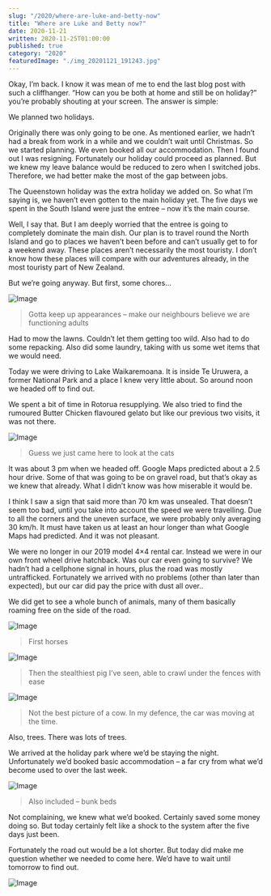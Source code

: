 ```yaml
---
slug: "/2020/where-are-luke-and-betty-now"
title: "Where are Luke and Betty now?"
date: 2020-11-21
written: 2020-11-25T01:00:00
published: true
category: "2020"
featuredImage: "./img_20201121_191243.jpg"
---
```


Okay, I’m back. I know it was mean of me to end the last blog post with such a cliffhanger. “How can you be both at home and still be on holiday?” you’re probably shouting at your screen. The answer is simple:

We planned two holidays.

Originally there was only going to be one. As mentioned earlier, we hadn’t had a break from work in a while and we couldn’t wait until Christmas. So we started planning. We even booked all our accommodation. Then I found out I was resigning. Fortunately our holiday could proceed as planned. But we knew my leave balance would be reduced to zero when I switched jobs. Therefore, we had better make the most of the gap between jobs.

The Queenstown holiday was the extra holiday we added on. So what I’m saying is, we haven’t even gotten to the main holiday yet. The five days we spent in the South Island were just the entree – now it’s the main course.

Well, I say that. But I am deeply worried that the entree is going to completely dominate the main dish. Our plan is to travel round the North Island and go to places we haven’t been before and can’t usually get to for a weekend away. These places aren’t necessarily the most touristy. I don’t know how these places will compare with our adventures already, in the most touristy part of New Zealand.

But we’re going anyway. But first, some chores…

![Image](img_20201121_102008.jpg)

> Gotta keep up appearances – make our neighbours believe we are functioning adults

Had to mow the lawns. Couldn’t let them getting too wild. Also had to do some repacking. Also did some laundry, taking with us some wet items that we would need.

Today we were driving to Lake Waikaremoana. It is inside Te Uruwera, a former National Park and a place I knew very little about. So around noon we headed off to find out.

We spent a bit of time in Rotorua resupplying. We also tried to find the rumoured Butter Chicken flavoured gelato but like our previous two visits, it was not there.

![Image](img_20201121_152212.jpg)

> Guess we just came here to look at the cats

It was about 3 pm when we headed off. Google Maps predicted about a 2.5 hour drive. Some of that was going to be on gravel road, but that’s okay as we knew that already. What I didn’t know was how miserable it would be.

I think I saw a sign that said more than 70 km was unsealed. That doesn’t seem too bad, until you take into account the speed we were travelling. Due to all the corners and the uneven surface, we were probably only averaging 30 km/h. It must have taken us at least an hour longer than what Google Maps had predicted. And it was not pleasant.

We were no longer in our 2019 model 4×4 rental car. Instead we were in our own front wheel drive hatchback. Was our car even going to survive? We hadn’t had a cellphone signal in hours, plus the road was mostly untrafficked. Fortunately we arrived with no problems (other than later than expected), but our car did pay the price with dust all over..

We did get to see a whole bunch of animals, many of them basically roaming free on the side of the road.

![Image](img_20201121_170728.jpg)

> First horses

![Image](img_20201121_171047.jpg)

> Then the stealthiest pig I’ve seen, able to crawl under the fences with ease

![Image](img_20201121_171350.jpg)

> Not the best picture of a cow. In my defence, the car was moving at the time.

Also, trees. There was lots of trees.

We arrived at the holiday park where we’d be staying the night. Unfortunately we’d booked basic accommodation – a far cry from what we’d become used to over the last week.

![Image](img_20201122_083744.jpg)

> Also included – bunk beds

Not complaining, we knew what we’d booked. Certainly saved some money doing so. But today certainly felt like a shock to the system after the five days just been.

Fortunately the road out would be a lot shorter. But today did make me question whether we needed to come here. We’d have to wait until tomorrow to find out.

![Image](img_20201121_191243.jpg)